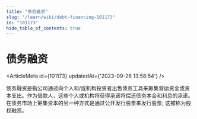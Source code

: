 ```yaml
---
title: "债务融资"
slug: "/learn/wiki/debt-financing-101173"
id: "101173"
hide_table_of_contents: true
---
```



# 债务融资

<ArticleMeta id={101173} updatedAt={'2023-09-26 13:58:54'} />
<div className='border-solid border-b border-t-0 my-4 border-[var(--ifm-color-gray-300)]' />

债务融资是指公司通过向个人和/或机构投资者出售债务工具来筹集营运资金或资本支出。作为借款人，这些个人或机构将获得承诺将偿还债务本金和利息的承诺。在债务市场上筹集资本的另一种方式是通过公开发行股票来发行股票; 这被称为股权融资。
